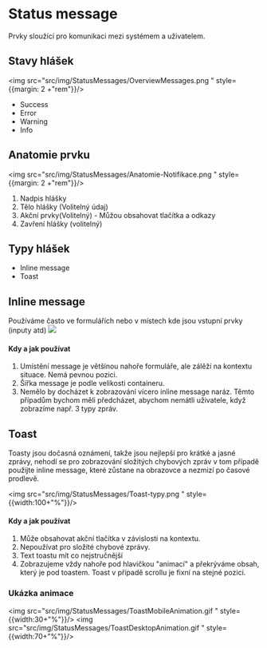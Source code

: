 




<Meta title="2. Guideline/Status message (dodělávky + vývoj)" /> 

<div style={{backgroundColor:"#F5F5F5", padding:3+"rem", marginBottom: 3+"rem"}}>

# Status message
Prvky sloužící pro komunikaci mezi systémem a uživatelem. 

</div>




## Stavy hlášek
<img src="src/img/StatusMessages/OverviewMessages.png " style={{margin: 2 +"rem"}}/>   

-   Success    
-   Error
-   Warning
-   Info
    


## Anatomie prvku
<img src="src/img/StatusMessages/Anatomie-Notifikace.png " style={{margin: 2 +"rem"}}/>   

1. Nadpis hlášky
2. Tělo hlášky (Volitelný údaj)
3. Akční prvky(Volitelný) - Můžou obsahovat tlačítka a odkazy
4. Zavření hlášky (volitelný)

## Typy hlášek

-   Inline message
-   Toast

## Inline message
Používáme často ve formulářích nebo v místech kde jsou vstupní prvky (inputy atd)
<img src="src/img/StatusMessages/InlineMessage.png "/> 

#### Kdy a jak používat

1. Umístění message je většinou nahoře formuláře, ale zálěží na kontextu situace. Nemá pevnou pozici. 
2. Šířka message je podle velikosti containeru. 
3. Nemělo by docházet k zobrazování vícero inline message naráz. Těmto případům bychom měli předcházet, abychom nemátli uživatele, když zobrazíme např. 3 typy zpráv. 



## Toast
Toasty jsou dočasná oznámení, takže jsou nejlepší pro krátké a jasné zprávy, nehodí se pro zobrazování složitých chybových zpráv v tom případě použijte inline message, které zůstane na obrazovce a nezmizí po časové prodlevě.    

<img src="src/img/StatusMessages/Toast-typy.png " style={{width:100+"%"}}/>

#### Kdy a jak používat

1. Může obsahovat akční tlačítka v závislosti na kontextu.
2. Nepoužívat pro složité chybové zprávy.
3. Text toastu mít co nejstručnější
4. Zobrazujeme vždy nahoře pod hlavičkou "animací" a překrýváme obsah, který je pod toastem. Toast v případě scrollu je fixní na stejné     pozici. 

### Ukázka animace
<img src="src/img/StatusMessages/ToastMobileAnimation.gif " style={{width:30+"%"}}/>
<img src="src/img/StatusMessages/ToastDesktopAnimation.gif " style={{width:70+"%"}}/>
